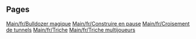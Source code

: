 
== Pages ==
[[Main/fr/Bulldozer magique]]
[[Main/fr/Construire en pause]]
[[Main/fr/Croisement de tunnels]]
[[Main/fr/Triche]]
[[Main/fr/Triche multijoueurs]]
